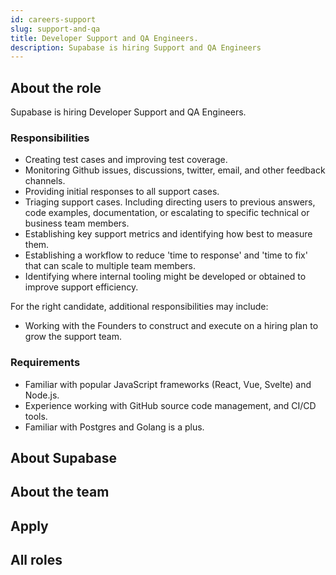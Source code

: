 ```yaml
---
id: careers-support
slug: support-and-qa
title: Developer Support and QA Engineers.
description: Supabase is hiring Support and QA Engineers
---
```



<Freeze />


## About the role

Supabase is hiring Developer Support and QA Engineers.

### Responsibilities

- Creating test cases and improving test coverage.
- Monitoring Github issues, discussions, twitter, email, and other feedback channels.
- Providing initial responses to all support cases.
- Triaging support cases. Including directing users to previous answers, code examples, documentation, or escalating to specific technical or business team members.
- Establishing key support metrics and identifying how best to measure them.
- Establishing a workflow to reduce 'time to response' and 'time to fix' that can scale to multiple team members.
- Identifying where internal tooling might be developed or obtained to improve support efficiency.

For the right candidate, additional responsibilities may include:

- Working with the Founders to construct and execute on a hiring plan to grow the support team.

### Requirements

- Familiar with popular JavaScript frameworks (React, Vue, Svelte) and Node.js.
- Experience working with GitHub source code management, and CI/CD tools.
- Familiar with Postgres and Golang is a plus.

## About Supabase

<About/> 

## About the team

<Team/> 

## Apply

<Apply/> 

## All roles

<Roles/> 